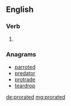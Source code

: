 ==English==

===Verb===
{{head|en|verb form}}

# {{en-past of|prorate}}

===Anagrams===
* [[parroted#English|parroted]]
* [[predator#English|predator]]
* [[protrade#English|protrade]]
* [[teardrop#English|teardrop]]

[[de:prorated]]
[[mg:prorated]]